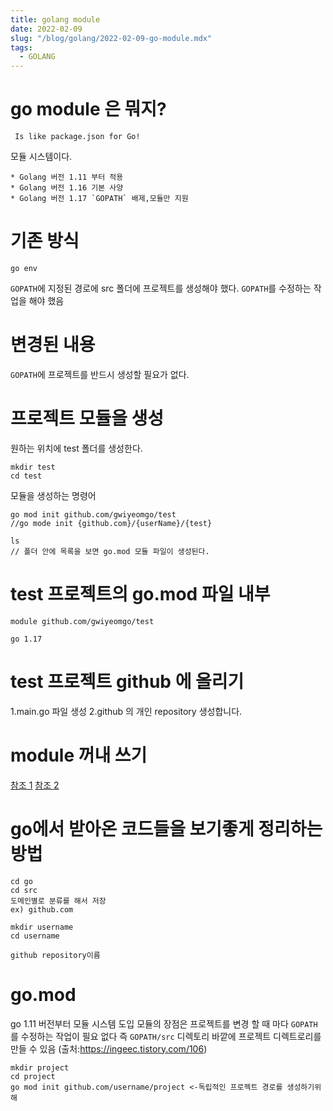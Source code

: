 ```yaml
---
title: golang module
date: 2022-02-09
slug: "/blog/golang/2022-02-09-go-module.mdx"
tags:
  - GOLANG
---
```


# go module 은 뭐지?

` Is like package.json for Go!`

모듈 시스템이다.

```
* Golang 버전 1.11 부터 적용
* Golang 버전 1.16 기본 사양
* Golang 버전 1.17 `GOPATH` 배제,모듈만 지원
```

# 기존 방식

`go env`

`GOPATH`에 지정된 경로에 src 폴더에 프로젝트를 생성해야 했다.
`GOPATH`를 수정하는 작업을 해야 했음


# 변경된 내용

`GOPATH`에 프로젝트를 반드시 생성할 필요가 없다.


# 프로젝트 모듈을 생성

원하는 위치에 test 폴더를 생성한다.
```shell
mkdir test
cd test
``` 
모듈을 생성하는 명령어
 ```shell
 go mod init github.com/gwiyeomgo/test
//go mode init {github.com}/{userName}/{test}

ls
// 폴더 안에 목록을 보면 go.mod 모듈 파일이 생성된다.
 ```

# test 프로젝트의 go.mod 파일 내부

 ```
module github.com/gwiyeomgo/test

go 1.17
 ```

# test 프로젝트 github 에 올리기

1.main.go 파일 생성
2.github 의 개인 repository 생성합니다.

# module 꺼내 쓰기


[참조 1](https://dev-yakuza.posstree.com/ko/golang/module/)
[참조 2](https://www.vompressor.com/go-mod/)


# go에서 받아온 코드들을 보기좋게 정리하는 방법
```
cd go
cd src
도메인별로 분류를 해서 저장
ex) github.com

mkdir username
cd username

github repository이름
```

# go.mod

go 1.11 버전부터 모듈 시스템 도입
모듈의 장점은 프로젝트를 변경 할 때 마다 `GOPATH`를 수정하는 작업이 필요 없다
즉 `GOPATH/src` 디렉토리 바깥에 프로젝트 디렉트로리를 만들 수 있음
(출처:https://ingeec.tistory.com/106)

```
mkdir project
cd project
go mod init github.com/username/project <-독립적인 프로젝트 경로를 생성하기위해
```

